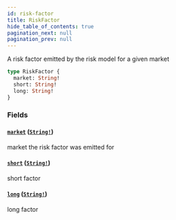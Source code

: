 ```yaml
---
id: risk-factor
title: RiskFactor
hide_table_of_contents: true
pagination_next: null
pagination_prev: null
---
```



A risk factor emitted by the risk model for a given market

```graphql
type RiskFactor {
  market: String!
  short: String!
  long: String!
}
```


### Fields

#### [`market`](#) ([`String!`](/docs/testnet/graphql/scalars/string))

market the risk factor was emitted for


#### [`short`](#) ([`String!`](/docs/testnet/graphql/scalars/string))

short factor


#### [`long`](#) ([`String!`](/docs/testnet/graphql/scalars/string))

long factor




